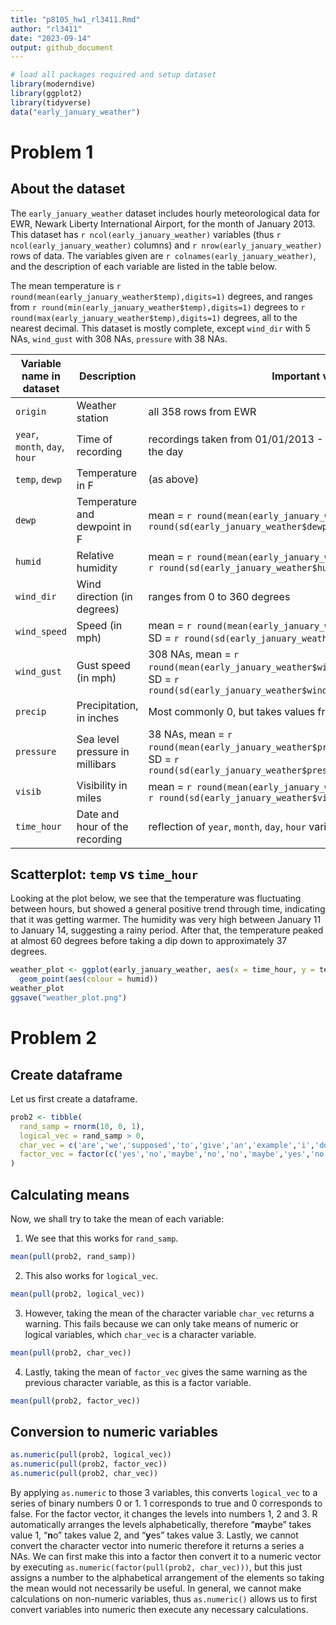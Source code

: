 ```yaml
---
title: "p8105_hw1_rl3411.Rmd"
author: "rl3411"
date: "2023-09-14"
output: github_document
---
```


```r
# load all packages required and setup dataset
library(moderndive) 
library(ggplot2)
library(tidyverse)
data("early_january_weather")
```

# Problem 1

## About the dataset

The `early_january_weather` dataset includes hourly meteorological data for EWR, Newark Liberty International Airport, for the month of January 2013.  This dataset has `r ncol(early_january_weather)` variables (thus `r ncol(early_january_weather)` columns) and `r nrow(early_january_weather)` rows of data. The variables given are `r colnames(early_january_weather)`, and the description of each variable are listed in the table below.

The mean temperature is `r round(mean(early_january_weather$temp),digits=1)` degrees, and ranges from `r round(min(early_january_weather$temp),digits=1)` degrees to `r round(max(early_january_weather$temp),digits=1)` degrees, all to the nearest decimal. This dataset is mostly complete, except `wind_dir` with 5 NAs, `wind_gust` with 308 NAs, `pressure` with 38 NAs.


| Variable name in dataset                | Description                                                | Important values                        |
| --------------------------------------- | ---------------------------------------------------------- | --------------------------------------- |
| `origin`                                | Weather station                                            | all 358 rows from EWR                   |
| `year`, `month`, `day`, `hour`          | Time of recording                                          | recordings taken from 01/01/2013 - 15/01/2023 at every hour of the day |
| `temp`, `dewp`                          | Temperature in F                                           | (as above)                              |
| `dewp`                                  | Temperature and dewpoint in F                              | mean = `r round(mean(early_january_weather$dewp),digits=1)`, SD = `r round(sd(early_january_weather$dewp),digits=1)` |
| `humid`                                 | Relative humidity                                          | mean = `r round(mean(early_january_weather$humid),digits=1)`, SD = `r round(sd(early_january_weather$humid),digits=1)` |
| `wind_dir`                              | Wind direction (in degrees)                                | ranges from 0 to 360 degrees            |
| `wind_speed`                            | Speed (in mph)                                             | mean = `r round(mean(early_january_weather$wind_speed),digits=1)`, SD = `r round(sd(early_january_weather$wind_speed),digits=1)` |
| `wind_gust`                             | Gust speed (in mph)                                        | 308 NAs, mean = `r round(mean(early_january_weather$wind_gust,na.rm=TRUE),digits=1)`, SD = `r round(sd(early_january_weather$wind_gust,na.rm=TRUE),digits=1)`       |
| `precip`                                | Precipitation, in inches                                   | Most commonly 0, but takes values from 0 to 0.19 |
| `pressure`                              | Sea level pressure in millibars                            | 38 NAs, mean = `r round(mean(early_january_weather$pressure,na.rm=TRUE),digits=1)`, SD = `r round(sd(early_january_weather$pressure,na.rm=TRUE),digits=1)`         |
| `visib`                                 | Visibility in miles                                        | mean = `r round(mean(early_january_weather$visib),digits=1)`, SD = `r round(sd(early_january_weather$visib),digits=1)` |
| `time_hour`                             | Date and hour of the recording                             | reflection of `year`, `month`, `day`, `hour` variables |
  
## Scatterplot: `temp` vs `time_hour`

Looking at the plot below, we see that the temperature was fluctuating between hours, but showed a general positive trend through time, indicating that it was getting warmer. The humidity was very high between January 11 to January 14, suggesting a rainy period. After that, the temperature peaked at almost 60 degrees before taking a dip down to approximately 37 degrees.
```r
weather_plot <- ggplot(early_january_weather, aes(x = time_hour, y = temp)) + 
  geom_point(aes(colour = humid))
weather_plot
ggsave("weather_plot.png")
```

# Problem 2

## Create dataframe

Let us first create a dataframe.

```r
prob2 <- tibble(
  rand_samp = rnorm(10, 0, 1),
  logical_vec = rand_samp > 0,
  char_vec = c('are','we','supposed','to','give','an','example','i','dont','know'),
  factor_vec = factor(c('yes','no','maybe','no','no','maybe','yes','no','yes','yes'))
)
```

## Calculating means

Now, we shall try to take the mean of each variable:

1. We see that this works for `rand_samp`.
```r
mean(pull(prob2, rand_samp))
```

2. This also works for `logical_vec`.
```r
mean(pull(prob2, logical_vec))
```

3. However, taking the mean of the character variable `char_vec` returns a warning. This fails because we can only take means of numeric or logical variables, which `char_vec` is a character variable.
```r
mean(pull(prob2, char_vec))
```

4. Lastly, taking the mean of `factor_vec` gives the same warning as the previous character variable, as this is a factor variable.
```r
mean(pull(prob2, factor_vec))
```

## Conversion to numeric variables

```r
as.numeric(pull(prob2, logical_vec))
as.numeric(pull(prob2, factor_vec))
as.numeric(pull(prob2, char_vec))
```

By applying `as.numeric` to those 3 variables, this converts `logical_vec` to a series of binary numbers 0 or 1. 1 corresponds to true and 0 corresponds to false. For the factor vector, it changes the levels into numbers 1, 2 and 3. R automatically arranges the levels alphabetically, therefore "**m**aybe" takes value 1, "**n**o" takes value 2, and "**y**es" takes value 3. Lastly, we cannot convert the character vector into numeric therefore it returns a series a NAs. We can first make this into a factor then convert it to a numeric vector by executing `as.numeric(factor(pull(prob2, char_vec)))`, but this just assigns a number to the alphabetical arrangement of the elements so taking the mean would not necessarily be useful. In general, we cannot make calculations on non-numeric variables, thus `as.numeric()` allows us to first convert variables into numeric then execute any necessary calculations.
